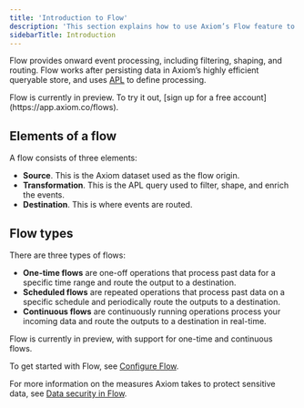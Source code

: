 ```yaml
---
title: 'Introduction to Flow'
description: 'This section explains how to use Axiom’s Flow feature to filter, shape, and route event data.'
sidebarTitle: Introduction
---
```


Flow provides onward event processing, including filtering, shaping, and routing. Flow works after persisting data in Axiom’s highly efficient queryable store, and uses [APL](/apl/introduction) to define processing.

<Note>
    Flow is currently in preview. To try it out, [sign up for a free account](https://app.axiom.co/flows).
</Note>

## Elements of a flow

A flow consists of three elements:
- **Source**. This is the Axiom dataset used as the flow origin.
- **Transformation**. This is the APL query used to filter, shape, and enrich the events.
- **Destination**. This is where events are routed.

## Flow types

There are three types of flows:
- **One-time flows** are one-off operations that process past data for a specific time range and route the output to a destination.
- **Scheduled flows** are repeated operations that process past data on a specific schedule and periodically route the outputs to a destination.
- **Continuous flows** are continuously running operations process your incoming data and route the outputs to a destination in real-time.

<Note>
    Flow is currently in preview, with support for one-time and continuous flows.
</Note>

To get started with Flow, see [Configure Flow](/process-data/flows).

For more information on the measures Axiom takes to protect sensitive data, see [Data security in Flow](/process-data/security).